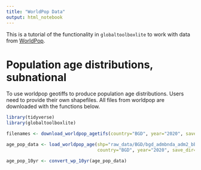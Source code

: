 ```yaml
---
title: "WorldPop Data"
output: html_notebook
---
```


This is a tutorial of the functionality in `globaltoolboxlite` to work with data from [WorldPop](https://www.worldpop.org/).



# Population age distributions, subnational

To use worldpop geotiffs to produce population age distributions.
Users need to provide their own shapefiles. All files from worldpop are downloaded with the functions below.

```r
library(tidyverse)
library(globaltoolboxlite)
```


```r

filenames <- download_worldpop_agetifs(country="BGD", year="2020", save_dir="raw_data", cores=4)

age_pop_data <- load_worldpop_age(shp="raw_data/BGD/bgd_admbnda_adm2_bbs_20180410/bgd_admbnda_adm2_bbs_20180410.shp", 
                                  country="BGD", year="2020", save_dir="raw_data", cores=4)

age_pop_10yr <- convert_wp_10yr(age_pop_data)
```



